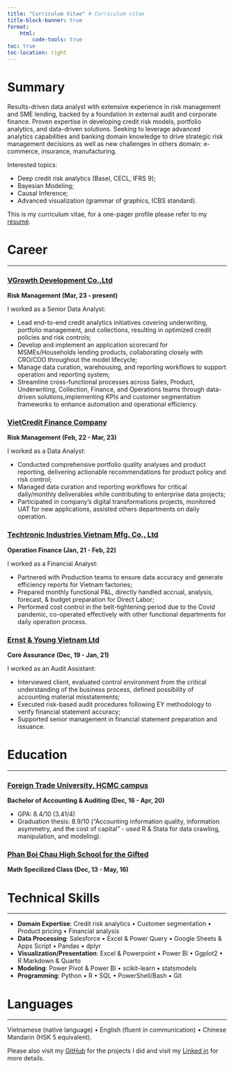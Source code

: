 ---
title: "Curriculum Vitae" # Curriculum vitae
title-block-banner: true
format:
    html:
        code-tools: true
toc: true
toc-location: right
---

# **Summary**

Results-driven data analyst with extensive experience in risk management and SME lending, backed by a foundation in external audit and corporate finance. Proven expertise in developing credit risk models, portfolio analytics, and data-driven solutions. Seeking to leverage advanced analytics capabilities and banking domain knowledge to drive strategic risk management decisions as well as new challenges in others domain: e-commerce, insurance, manufacturing.

Interested topics:

-   Deep credit risk analytics (Basel, CECL, IFRS 9);
-   Bayesian Modeling;
-   Causal Inference;
-   Advanced visualization (grammar of graphics, ICBS standard).

This is my curriculum vitae, for a one-pager profile please refer to my [résumé](https://lktuan.github.io/curriculum/resume/).

# **Career**

------------------------------------------------------------------------

### [VGrowth Development Co.,Ltd](https://validus.vn/)

**Risk Management (Mar, 23 - present)**

I worked as a Senior Data Analyst:

-   Lead end-to-end credit analytics initiatives covering underwriting, portfolio management, and collections, resulting in optimized credit policies and risk controls;
-   Develop and implement an application scorecard for MSMEs/Households lending products, collaborating closely with CRO/CDO throughout the model lifecycle;
-   Manage data curation, warehousing, and reporting workflows to support operation and reporting system;
-   Streamline cross-functional processes across Sales, Product, Underwriting, Collection, Finance, and Operations teams through data-driven solutions,implementing KPIs and customer segmentation frameworks to enhance automation and operational efficiency.

### [VietCredit Finance Company](https://www.vietcredit.com.vn/)

**Risk Management (Feb, 22 - Mar, 23)**

I worked as a Data Analyst:

-   Conducted comprehensive portfolio quality analyses and product reporting, delivering actionable recommendations for product policy and risk control;
-   Managed data curation and reporting workflows for critical daily/monthly deliverables while contributing to enterprise data projects;
-   Participated in company’s digital transformations projects, monitored UAT for new applications, assisted others departments on daily operation.

### [Techtronic Industries Vietnam Mfg. Co., Ltd](https://www.ttigroup.com.vn/)

**Operation Finance (Jan, 21 - Feb, 22)**

I worked as a Financial Analyst:

-   Partnered with Production teams to ensure data accuracy and generate efficiency reports for Vietnam factories;
-   Prepared monthly functional P&L, directly handled accrual, analysis, forecast, & budget preparation for Direct Labor;
-   Performed cost control in the belt-tightening period due to the Covid pandemic, co-operated effectively with other functional departments for daily operation process.

### [Ernst & Young Vietnam Ltd](https://www.ey.com/)

**Core Assurance (Dec, 19 - Jan, 21)**

I worked as an Audit Assistant:

-   Interviewed client, evaluated control environment from the critical understanding of the business process, defined possibility of accounting material misstatements;
-   Executed risk-based audit procedures following EY methodology to verify financial statement accuracy;
-   Supported senior management in financial statement preparation and issuance.

# **Education**

------------------------------------------------------------------------

### [Foreign Trade University, HCMC campus](https://cs2.ftu.edu.vn/)

**Bachelor of Accounting & Auditing (Dec, 16 - Apr, 20)**

-   GPA: 8.4/10 (3.41/4)
-   Graduation thesis: 8.9/10 (“Accounting information quality, information asymmetry, and the cost of capital” - used R & Stata for data crawling, manipulation, and modeling).

### [Phan Boi Chau High School for the Gifted](https://www.linkedin.com/company/phan-boi-chau-high-shool-for-the-gifted/about/)

**Math Specilized Class (Dec, 13 - May, 16)**

# **Technical Skills**

------------------------------------------------------------------------

-   **Domain Expertise**: Credit risk analytics • Customer segmentation • Product pricing • Financial analysis
-   **Data Processing**: Salesforce • Excel & Power Query • Google Sheets & Apps Script • Pandas • dplyr
-   **Visualization/Presentation**: Excel & Powerpoint • Power BI • Ggplot2 • R Markdown & Quarto
-   **Modeling**: Power Pivot & Power BI • scikit-learn • statsmodels
-   **Programming**: Python • R • SQL • PowerShell/Bash • Git

# **Languages**

------------------------------------------------------------------------

Vietnamese (native language) • English (fluent in communication) • Chinese Mandarin (HSK 5 equivalent).

Please also visit my [GitHub](https://github.com/lktuan) for the projects I did and visit my [Linked in](https://www.linkedin.com/in/tuanlekhac/) for more details.